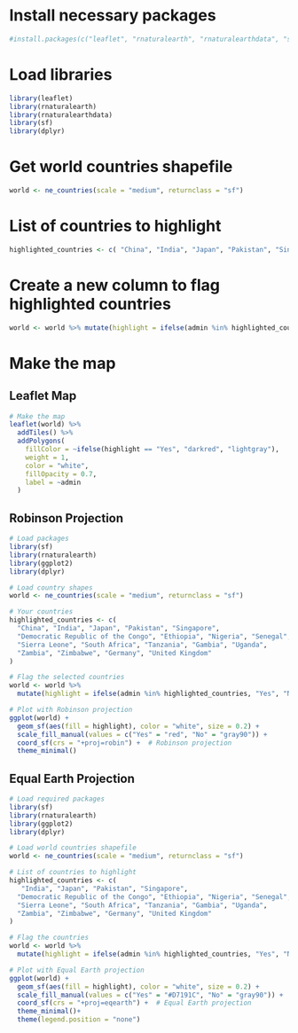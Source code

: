 # Install necessary packages

```r
#install.packages(c("leaflet", "rnaturalearth", "rnaturalearthdata", "sf", "dplyr"))
```

# Load libraries

```r
library(leaflet) 
library(rnaturalearth) 
library(rnaturalearthdata) 
library(sf) 
library(dplyr)
```

# Get world countries shapefile

```r
world <- ne_countries(scale = "medium", returnclass = "sf")
```

# List of countries to highlight

```r
highlighted_countries <- c( "China", "India", "Japan", "Pakistan", "Singapore", "Democratic Republic of the Congo", "Ethiopia", "Nigeria", "Senegal", "Sierra Leone", "South Africa", "Tanzania", "Gambia", "Uganda", "Zambia", "Zimbabwe", "Germany", "United Kingdom" )
```

# Create a new column to flag highlighted countries

```r
world <- world %>% mutate(highlight = ifelse(admin %in% highlighted_countries, "Yes", "No"))
```

# Make the map

## Leaflet Map

```r
# Make the map
leaflet(world) %>%
  addTiles() %>%
  addPolygons(
    fillColor = ~ifelse(highlight == "Yes", "darkred", "lightgray"),
    weight = 1,
    color = "white",
    fillOpacity = 0.7,
    label = ~admin
  )
```

## Robinson Projection

```r
# Load packages
library(sf)
library(rnaturalearth)
library(ggplot2)
library(dplyr)

# Load country shapes
world <- ne_countries(scale = "medium", returnclass = "sf")

# Your countries
highlighted_countries <- c(
  "China", "India", "Japan", "Pakistan", "Singapore",
  "Democratic Republic of the Congo", "Ethiopia", "Nigeria", "Senegal", 
  "Sierra Leone", "South Africa", "Tanzania", "Gambia", "Uganda", 
  "Zambia", "Zimbabwe", "Germany", "United Kingdom"
)

# Flag the selected countries
world <- world %>%
  mutate(highlight = ifelse(admin %in% highlighted_countries, "Yes", "No"))

# Plot with Robinson projection
ggplot(world) +
  geom_sf(aes(fill = highlight), color = "white", size = 0.2) +
  scale_fill_manual(values = c("Yes" = "red", "No" = "gray90")) +
  coord_sf(crs = "+proj=robin") +  # Robinson projection
  theme_minimal() 

```

## Equal Earth Projection

```r
# Load required packages
library(sf)
library(rnaturalearth)
library(ggplot2)
library(dplyr)

# Load world countries shapefile
world <- ne_countries(scale = "medium", returnclass = "sf")

# List of countries to highlight
highlighted_countries <- c(
   "India", "Japan", "Pakistan", "Singapore",
  "Democratic Republic of the Congo", "Ethiopia", "Nigeria", "Senegal", 
  "Sierra Leone", "South Africa", "Tanzania", "Gambia", "Uganda", 
  "Zambia", "Zimbabwe", "Germany", "United Kingdom"
)

# Flag the countries
world <- world %>%
  mutate(highlight = ifelse(admin %in% highlighted_countries, "Yes", "No"))

# Plot with Equal Earth projection
ggplot(world) +
  geom_sf(aes(fill = highlight), color = "white", size = 0.2) +
  scale_fill_manual(values = c("Yes" = "#D7191C", "No" = "gray90")) +
  coord_sf(crs = "+proj=eqearth") +  # Equal Earth projection
  theme_minimal()+
  theme(legend.position = "none")

```
